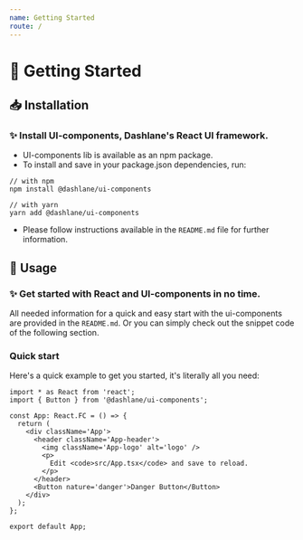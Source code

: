 ```yaml
---
name: Getting Started
route: /
---
```

# 🔗 Getting Started

## 📥 Installation

### ✨ Install UI-components, Dashlane's React UI framework.

- UI-components lib is available as an npm package.
- To install and save in your package.json dependencies, run:

```
// with npm
npm install @dashlane/ui-components

// with yarn
yarn add @dashlane/ui-components
```

- Please follow instructions available in the `README.md` file for further information.

## 🔧 Usage

### ✨ Get started with React and UI-components in no time.

All needed information for a quick and easy start with the ui-components are provided in the `README.md`. Or you can simply check out the snippet code of the following section.

### Quick start

Here's a quick example to get you started, it's literally all you need:

```
import * as React from 'react';
import { Button } from '@dashlane/ui-components';

const App: React.FC = () => {
  return (
    <div className='App'>
      <header className='App-header'>
        <img className='App-logo' alt='logo' />
        <p>
          Edit <code>src/App.tsx</code> and save to reload.
        </p>
      </header>
      <Button nature='danger'>Danger Button</Button>
    </div>
  );
};

export default App;
```
